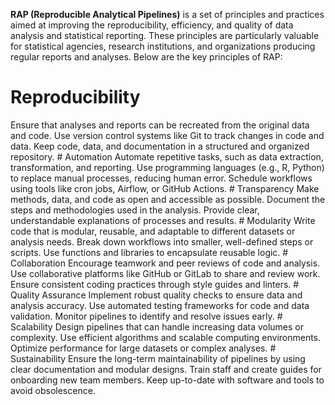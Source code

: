**RAP (Reproducible Analytical Pipelines)** is a set of principles and practices aimed at improving the reproducibility, efficiency, and quality of data analysis and statistical reporting. These principles are particularly valuable for statistical agencies, research institutions, and organizations producing regular reports and analyses. Below are the key principles of RAP:

# Reproducibility
Ensure that analyses and reports can be recreated from the original data and code.
Use version control systems like Git to track changes in code and data.
Keep code, data, and documentation in a structured and organized repository.
# Automation
Automate repetitive tasks, such as data extraction, transformation, and reporting.
Use programming languages (e.g., R, Python) to replace manual processes, reducing human error.
Schedule workflows using tools like cron jobs, Airflow, or GitHub Actions.
# Transparency
Make methods, data, and code as open and accessible as possible.
Document the steps and methodologies used in the analysis.
Provide clear, understandable explanations of processes and results.
# Modularity
Write code that is modular, reusable, and adaptable to different datasets or analysis needs.
Break down workflows into smaller, well-defined steps or scripts.
Use functions and libraries to encapsulate reusable logic.
# Collaboration
Encourage teamwork and peer reviews of code and analysis.
Use collaborative platforms like GitHub or GitLab to share and review work.
Ensure consistent coding practices through style guides and linters.
# Quality Assurance
Implement robust quality checks to ensure data and analysis accuracy.
Use automated testing frameworks for code and data validation.
Monitor pipelines to identify and resolve issues early.
# Scalability
Design pipelines that can handle increasing data volumes or complexity.
Use efficient algorithms and scalable computing environments.
Optimize performance for large datasets or complex analyses.
# Sustainability
Ensure the long-term maintainability of pipelines by using clear documentation and modular designs.
Train staff and create guides for onboarding new team members.
Keep up-to-date with software and tools to avoid obsolescence.